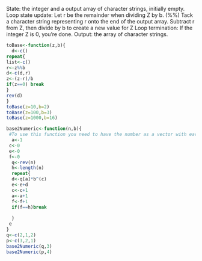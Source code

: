 State: the integer and a output array of character strings, initially empty.
Loop state update:
Let r be the remainder when dividing Z by b. (%%)
Tack a character string representing r onto the end of the output array.
Subtract r from Z, then divide by b to create a new value for Z
Loop termination: If the integer Z is 0, you're done.
Output: the array of character strings.

```r
toBase<-function(z,b){
  d<-c()
repeat{
list<-c()
r<-z%%b
d<-c(d,r)
z<-(z-r)/b
if(z==0) break
}
rev(d)
}
toBase(z=10,b=2)
toBase(z=100,b=3)
toBase(z=1000,b=16)

base2Numeric<-function(n,b){
 #To use this function you need to have the number as a vector with each digit seperated by a comma
  a<-1
 c<-0
 e<-0
 f<-0
  q<-rev(n)
  h<-length(n)
  repeat{
  d<-q[a]*b^(c)
  e<-e+d
  c<-c+1
  a<-a+1
  f<-f+1
  if(f==h)break
  
  }
 e
}
q<-c(2,1,2)
p<-c(3,2,1)
base2Numeric(q,3)
base2Numeric(p,4)
```